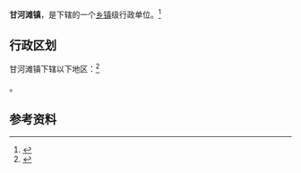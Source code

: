 {{中国乡级行政区|63/01/22/104/000}}

'''甘河滩镇'''，是{{PRC admin/fullname|63/01/22/104/000|3}}下辖的一个[[乡镇|乡镇]]级行政单位。<ref>{{PRC admin/ref sgc|{{PRC admin/parent|63/01/22/104/000}}}}</ref>

== 行政区划 ==

甘河滩镇下辖以下地区：<ref>{{PRC admin/ref sgc|63/01/22/104/000}}</ref>

{{PRC admin/children|63/01/22/104/000}}。

== 参考资料 ==

{{reflist}}

{{行政区划小作品}}
{{PRC admin/navcat|63/01/22/104/000}}